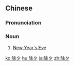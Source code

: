 ==Chinese==
{{zh-forms}}

===Pronunciation===
{{zh-pron
|m=chú夕
|c=ceoi4 zik6
|mn=tî-se̍k/tû-se̍k
|cat=n
}}

===Noun===
{{zh-noun}}

# [[New Year's Eve]]

{{zh-cat|Advanced}}

[[ko:除夕]]
[[hu:除夕]]
[[ja:除夕]]
[[zh:除夕]]